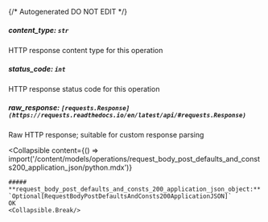 {/* Autogenerated DO NOT EDIT  */}

##### **content_type:** `str`
HTTP response content type for this operation

##### **status_code:** `int`
HTTP response status code for this operation

##### **raw_response:** `[requests.Response](https://requests.readthedocs.io/en/latest/api/#requests.Response)`
Raw HTTP response; suitable for custom response parsing

<Collapsible
    content={() => import('/content/models/operations/request_body_post_defaults_and_consts200_application_json/python.mdx')}
>
    ##### **request_body_post_defaults_and_consts_200_application_json_object:** `Optional[RequestBodyPostDefaultsAndConsts200ApplicationJSON]`
    OK
    <Collapsible.Break/>
</Collapsible>

